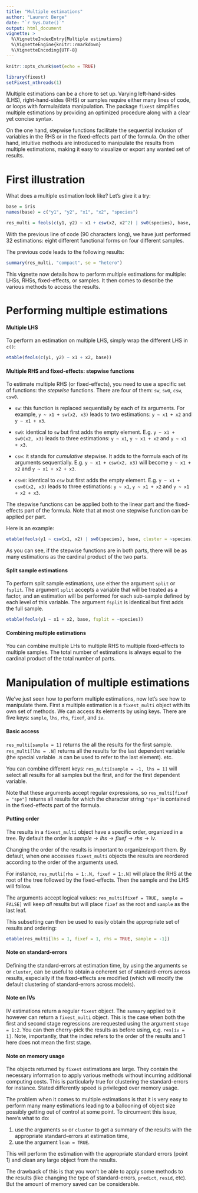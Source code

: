 ```yaml
---
title: "Multiple estimations"
author: "Laurent Berge"
date: "`r Sys.Date()`"
output: html_document
vignette: >
  %\VignetteIndexEntry{Multiple estimations}
  %\VignetteEngine{knitr::rmarkdown}
  %\VignetteEncoding{UTF-8}
---
```


```r
knitr::opts_chunk$set(echo = TRUE)

library(fixest)
setFixest_nthreads(1)
```

Multiple estimations can be a chore to set up. Varying left-hand-sides (LHS), right-hand-sides (RHS) or samples require either many lines of code, or loops with formula/data manipulation. The package `fixest` simplifies multiple estimations by providing an optimized procedure along with a clear yet concise syntax.

On the one hand, stepwise functions facilitate the sequential inclusion of variables in the RHS or in the fixed-effects part of the formula. On the other hand, intuitive methods are introduced to manipulate the results from multiple estimations, making it easy to visualize or export any wanted set of results.

# First illustration

What does a multiple estimation look like? Let's give it a try:

```r
base = iris
names(base) = c("y1", "y2", "x1", "x2", "species")

res_multi = feols(c(y1, y2) ~ x1 + csw(x2, x2^2) | sw0(species), base, fsplit = ~species)

```

With the previous line of code (90 characters long), we have just performed 32 estimations: eight different functional forms on four different samples. 

The previous code leads to the following results:

```r
summary(res_multi, "compact", se = "hetero")
```

This vignette now details how to perform multiple estimations for multiple: LHSs, RHSs, fixed-effects, or samples. It then comes to describe the various methods to access the results.


# Performing multiple estimations

#### Multiple LHS

To perform an estimation on multiple LHS, simply wrap the different LHS in `c()`:

```r
etable(feols(c(y1, y2) ~ x1 + x2, base))
```


#### Multiple RHS and fixed-effects: stepwise functions

To estimate multiple RHS (or fixed-effects), you need to use a specific set of functions: the *stepwise* functions. There are four of them: `sw`, `sw0`, `csw`, `csw0`.

 - `sw`: this function is replaced sequentially by each of its arguments. For example, `y ~ x1 + sw(x2, x3)` leads to two estimations: `y ~ x1 + x2` and `y ~ x1 + x3`.
    
 - `sw0`: identical to `sw` but first adds the empty element. E.g.  `y ~ x1 + sw0(x2, x3)` leads to three estimations: `y ~ x1`, `y ~ x1 + x2` and `y ~ x1 + x3`.
    
 - `csw`: it stands for *cumulative* stepwise. It adds to the formula each of its arguments sequentially. E.g. `y ~ x1 + csw(x2, x3)` will become `y ~ x1 + x2` and `y ~ x1 + x2 + x3`.
    
 - `csw0`: identical to `csw` but first adds the empty element. E.g.  `y ~ x1 + csw0(x2, x3)` leads to three estimations: `y ~ x1`, `y ~ x1 + x2` and `y ~ x1 + x2 + x3`.

The stepwise functions can be applied both to the linear part and the fixed-effects part of the formula. Note that at most one stepwise function can be applied per part. 

Here is an example:

```r
etable(feols(y1 ~ csw(x1, x2) | sw0(species), base, cluster = ~species))
```

As you can see, if the stepwise functions are in both parts, there will be as many estimations as the cardinal product of the two parts. 

#### Split sample estimations

To perform split sample estimations, use either the argument `split` or `fsplit`. The argument `split` accepts a variable that will be treated as a factor, and an estimation will be performed for each sub-sample defined by each level of this variable. The argument `fsplit` is identical but first adds the full sample. 

```r
etable(feols(y1 ~ x1 + x2, base, fsplit = ~species))
```

#### Combining multiple estimations

You can combine multiple LHs to multiple RHS to multiple fixed-effects to multiple samples. The total number of estimations is always equal to the cardinal product of the total number of parts.


# Manipulation of multiple estimations

We've just seen how to perform multiple estimations, now let's see how to manipulate them. First a multiple estimation is a `fixest_multi` object with its own set of methods. We can access its elements by using keys. There are five keys: `sample`, `lhs`, `rhs`, `fixef`, and `iv`.

#### Basic access

`res_multi[sample = 1]` returns the all the results for the first sample. `res_multi[lhs = .N]` returns all the results for the last dependent variable (the special variable `.N` can be used to refer to the last element). etc.

You can combine different keys: `res_multi[sample = -1, lhs = 1]` will select all results for all samples but the first, and for the first dependent variable. 

Note that these arguments accept regular expressions, so `res_multi[fixef = "spe"]` returns all results for which the character string `"spe"` is contained in the fixed-effects part of the formula. 

#### Putting order

The results in a `fixest_multi` object have a specific order, organized in a tree. By default the order is $sample \rightarrow lhs \rightarrow fixef \rightarrow rhs \rightarrow iv$.

Changing the order of the results is important to organize/export them. By default, when one accesses `fixest_multi` objects the results are reordered according to the order of the arguments used.

For instance, `res_mutli[rhs = 1:.N, fixef = 1:.N]` will place the RHS at the root of the tree followed by the fixed-effects. Then the sample and the LHS will follow. 

The arguments accept logical values: `res_multi[fixef = TRUE, sample = FALSE]` will keep *all* results but will place `fixef` as the root and `sample` as the last leaf.

This subsetting can then be used to easily obtain the appropriate set of results and ordering:

```r
etable(res_multi[lhs = 1, fixef = 1, rhs = TRUE, sample = -1])
```

#### Note on standard-errors

Defining the standard-errors at estimation time, by using the arguments `se` or `cluster`, can be useful to obtain a coherent set of standard-errors across results, especially if the fixed-effects are modified (which will modify the default clustering of standard-errors across models).

#### Note on IVs

IV estimations return a regular `fixest` object. The `summary` applied to it however can return a `fixest_multi` object. This is the case when both the first and second stage regressions are requested using the argument `stage = 1:2`. You can then cherry-pick the results as before using, e.g. `res[iv = 1]`. Note, importantly, that the index refers to the order of the results and 1 here does not mean the first stage. 


#### Note on memory usage

The objects returned by `fixest` estimations are large. They contain the necessary information to apply various methods without incurring additional computing costs. This is particularly true for clustering the standard-errors for instance. Stated differently speed is privileged over memory usage. 

The problem when it comes to multiple estimations is that it is very easy to perform many many estimations leading to a ballooning of object size possibly getting out of control at some point. To circumvent this issue, here's what to do: 

 1. use the arguments `se` or `cluster` to get a summary of the results with the appropriate standard-errors at estimation time,
 2. use the argument `lean = TRUE`.
 
This will perform the estimation with the appropriate standard errors (point 1) and clean any large object from the results. 

The drawback of this is that you won't be able to apply some methods to the results (like changing the type of standard-errors, `predict`, `resid`, etc). But the amount of memory saved can be considerable. 




























